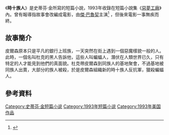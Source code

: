{{Infobox Book 
|書名      =
時十族人|圖像      =
|圖像說明  =
|作者      = [[史蒂芬·金|史蒂芬·金]]
|原名      =The Ten O'Clock People|中文書名  = 
時十族人|出版地    = {{USA}}
|語言      = [[英語|英語]]
|題材      = [[短篇小說|短篇小說]]<br>[[神秘小說|神秘小說]]
|類型      =
|出版者    = 
|出版日期  = 1993年
}}

《'''時十族人'''》是史蒂芬·金所寫的短篇小說，1993年收錄在短篇小說集《[[惡夢工廠|惡夢工廠]]》內。曾有報導指故事會改編成電影，由[[傑·巴魯契|傑·巴魯契]]主演<ref>{{Cite web |url=http://www.hollywoodreporter.com/heat-vision/jay-baruchel-star-stephen-king-678109 |title=存档副本 |access-date=2015-12-15 |archive-date=2021-01-25 |archive-url=https://web.archive.org/web/20210125023714/https://www.hollywoodreporter.com/heat-vision/jay-baruchel-star-stephen-king-678109 |dead-url=no }}</ref>
，但後來電影一事無疾而終。

==故事簡介==
皮爾森原本只是平凡的銀行上班族，一天突然在街上遇到一個惡魔樣貌一般的人。此時，一個名叫杜克的黑人告訴他，這些人叫蝙蝠人，潛伏在人類世界已久，只有特定的人才能見到他們的真面貌。杜克帶皮爾森到同族人的基地聚會，不過基地被同族人出賣，大部分的族人被殺，於是皮爾森組織新的時十族人反抗軍，獵殺蝙蝠人。
==參考資料==
{{REFLIST}}

{{惡夢工廠}}

{{史蒂芬·金}}
[[Category:史蒂芬·金短篇小说|Category:史蒂芬·金短篇小说]]
[[Category:1993年短篇小说|Category:1993年短篇小说]]
[[Category:1993年美国作品|Category:1993年美国作品]]